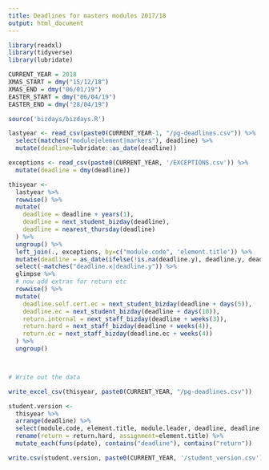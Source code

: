 ```yaml
---
title: Deadlines for masters modules 2017/18
output: html_document
---
```

```r
library(readxl)
library(tidyverse)
library(lubridate)

CURRENT_YEAR = 2018
XMAS_START = dmy("15/12/18")
XMAS_END = dmy("06/01/19")
EASTER_START = dmy("06/04/19")
EASTER_END = dmy("28/04/19")

source('bizdays/bizdays.R')
```

```r
lastyear <- read_csv(paste0(CURRENT_YEAR-1, "/pg-deadlines.csv")) %>% 
  select(matches("module|element|markers"), deadline) %>% 
  mutate(deadline=lubridate::as_date(deadline))

exceptions <- read_csv(paste0(CURRENT_YEAR, '/EXCEPTIONS.csv')) %>% 
  mutate(deadline = dmy(deadline))

thisyear <- 
  lastyear %>% 
  rowwise() %>% 
  mutate(
    deadline = deadline + years(1),
    deadline = next_student_bizday(deadline),
    deadline = nearest_thursday(deadline)
  ) %>% 
  ungroup() %>% 
  left_join(., exceptions, by=c("module.code", 'element.title')) %>% 
  mutate(deadline = as_date(ifelse(!is.na(deadline.y), deadline.y, deadline.x))) %>% 
  select(-matches("deadline.x|deadline.y")) %>% 
  glimpse %>% 
  # now add extras for return etc
  rowwise() %>%
  mutate(
    deadline.self.cert.ec = next_student_bizday(deadline + days(5)),
    deadline.ec = next_student_bizday(deadline + days(10)),
    return.internal = next_staff_bizday(deadline + weeks(3)),
    return.hard = next_staff_bizday(deadline + weeks(4)),
    return.ec = next_staff_bizday(deadline.ec + weeks(4))
  ) %>% 
  ungroup() 



# Write out the data

write_excel_csv(thisyear, paste0(CURRENT_YEAR, "/pg-deadlines.csv"))

student.version <- 
  thisyear %>% 
  arrange(deadline) %>% 
  select(module.code, element.title, module.leader, deadline, deadline.self.cert.ec, deadline.ec, return.hard) %>% 
  rename(return = return.hard, assignment=element.title) %>% 
  mutate_each(funs(pdate), contains("deadline"), contains("return")) 

write.csv(student.version, paste0(CURRENT_YEAR, '/student_version.csv'))
```



